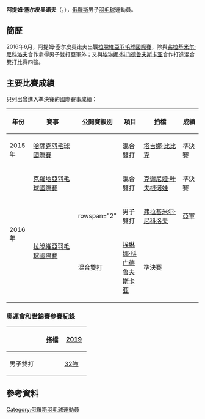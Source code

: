 {{noteTA|G1=Badminton}}
{{Infobox 羽球選手
| playername              = 阿提姆·塞尔皮奥诺夫<br />{{lang|ru|Артем Серпионов}}<br /><small>({{lang|en|Artem Serpionov}})</small>
| image                   = 
| size                    = 
| caption                 = 
| birth_name              = 
| date_of_birth           = {{birth_date_and_age|1995|12|13}}
| place_of_birth          = 
| height                  = 
| weight                  = 
| event                   = 男子雙打、混合雙打
| country                 = {{RUS}}
| years_started           =
| handedness              = 
| coach                   = 
| highest_ranking         = 第213位（混雙-[[塔吉娜·比比克|比比克]]）
| date_of_highest_ranking = 2016年10月20日 <ref name="ranking">{{en}}[http://bwfcontent.tournamentsoftware.com/ranking/player.aspx?id=12463&player=1561760 BWF World Ranking - Ranking of Artem SERPIONOV (96613)]</ref>
| current_ranking         = 第316位（男雙-[[弗拉基米尔·尼科洛夫|尼科洛夫]]）<br/>第224位（混雙-[[塔吉娜·比比克|比比克]]）<br/>第572位<br/>（混雙-[[埃琳娜·科门德鲁夫斯卡亚|科门德鲁夫斯卡亚]]）<br/>第736位（混雙-[[克谢尼娅·叶夫根诺娃|叶夫根诺娃]]）<br/>第766位（混雙-[[Anastasia_Nazarchuk|Nazarchuk]]）
| date_of_current_ranking = 2016年12月8日<ref>{{en}}[http://bwfcontent.tournamentsoftware.com/ranking/category.aspx?id=12404&category=474 BWF World Ranking - BWF世界排名榜 (12/8/2016) - Men's doubles] {{Wayback|url=http://bwfcontent.tournamentsoftware.com/ranking/category.aspx?id=12404&category=474 |date=20181001122904 }}</ref><ref>{{en}}[http://bwfcontent.tournamentsoftware.com/ranking/category.aspx?id=12404&category=476 BWF World Ranking - BWF世界排名榜 (12/8/2016) - Mixed doubles] {{Wayback|url=http://bwfcontent.tournamentsoftware.com/ranking/category.aspx?id=12404&category=476 |date=20181001122220 }}</ref>
| played                  = 2勝–8負（男單）<br/>20勝–14負（男雙）<br/>15勝–13負（混雙）
| titles                  = 
| bwf_profile             = D7C2571C-5F8C-4466-9E57-D671934ED06D
| bwf_id                  = 96613
| updated                 = 2016年12月9日
}}
{{MedalTableTop}}
{{MedalSport | 男子[[羽毛球|羽毛球]]}}
{{MedalCountry | {{RUS}}}}
{{MedalBottom}}
'''阿提姆·塞尔皮奥诺夫'''（{{lang-ru|'''Артем Серпионов'''}}，{{bd|1995年|12月13日||}}），[[俄羅斯|俄羅斯]]男子[[羽毛球|羽毛球]]運動員。

== 簡歷 ==
2016年6月，阿提姆·塞尔皮奥诺夫出戰[[2016年拉脫維亞羽毛球國際賽|拉脫維亞羽毛球國際賽]]，除與[[弗拉基米尔·尼科洛夫|弗拉基米尔·尼科洛夫]]合作拿得男子雙打亞軍外；又與[[埃琳娜·科门德鲁夫斯卡亚|埃琳娜·科门德鲁夫斯卡亚]]合作打進混合雙打比賽四強。

==主要比賽成績==
只列出曾進入準決賽的國際賽事成績：
{| class=wikitable style="text-align:center; font-size:small;" 
!width="50"|年份
!width="180"|賽事
!width="80"|公開賽級別
!width="60"|項目
!width="150"|拍檔
!width="50"|成績
|-
!rowspan="1"|2015年
|[[2015年哈薩克羽毛球國際賽|哈薩克羽毛球國際賽]]
|{{BWFIS}}
|混合雙打
|[[塔吉娜·比比克|塔吉娜·比比克]]
|bgcolor="#b8860b"|準決賽
|-
!rowspan="3"|2016年
|[[2016年克羅地亞羽毛球國際賽|克羅地亞羽毛球國際賽]]
|{{BWFFS}}
|混合雙打
|[[克谢尼娅·叶夫根诺娃|克谢尼娅·叶夫根诺娃]]
|bgcolor="#b8860b"|準決賽
|-
|rowspan="2"|[[2016年拉脫維亞羽毛球國際賽|拉脫維亞羽毛球國際賽]]
|rowspan="2" {{BWFFS}}
|男子雙打
|[[弗拉基米尔·尼科洛夫|弗拉基米尔·尼科洛夫]]
|bgcolor="silver"|亞軍
|-
|混合雙打
|[[埃琳娜·科门德鲁夫斯卡亚|埃琳娜·科门德鲁夫斯卡亚]]
|bgcolor="#b8860b"|準決賽
|}
{{BWF賽事級別索引}}

===奧運會和世錦賽參賽紀錄===
{| class=wikitable style="text-align:center; font-size:small;" 
!
!搭檔
!width="50"|[[2019年世界羽毛球錦標賽|2019]]
|-
!width="80"|男子雙打
|align="left"|{{nowrap|[[弗拉基米爾·尼科洛夫|弗拉基米爾·尼科洛夫]]}}
|[[2019年世界羽毛球錦標賽男子雙打項目|32強]]
|}

== 參考資料 ==
{{Reflist}}

{{DEFAULTSORT:Serpionov, Artem}}
[[Category:俄羅斯羽毛球運動員|Category:俄羅斯羽毛球運動員]]